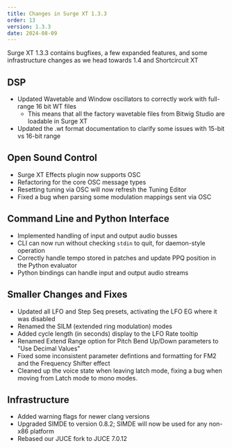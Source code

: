 ```yaml
---
title: Changes in Surge XT 1.3.3
order: 13
version: 1.3.3
date: 2024-08-09
---
```


Surge XT 1.3.3 contains bugfixes, a few expanded features, and some infrastructure changes as we head towards 1.4 and Shortcircuit XT

## DSP

- Updated Wavetable and Window oscillators to correctly work with full-range 16 bit WT files
  - This means that all the factory wavetable files from Bitwig Studio are loadable in Surge XT
- Updated the .wt format documentation to clarify some issues with 15-bit vs 16-bit range

## Open Sound Control

- Surge XT Effects plugin now supports OSC
- Refactoring for the core OSC message types
- Resetting tuning via OSC will now refresh the Tuning Editor
- Fixed a bug when parsing some modulation mappings sent via OSC

## Command Line and Python Interface

- Implemented handling of input and output audio busses
- CLI can now run without checking `stdin` to quit, for daemon-style operation
- Correctly handle tempo stored in patches and update PPQ position in the Python evaluator
- Python bindings can handle input and output audio streams

## Smaller Changes and Fixes
- Updated all LFO and Step Seq presets, activating the LFO EG where it was disabled
- Renamed the SILM (extended ring modulation) modes
- Added cycle length (in seconds) display to the LFO Rate tooltip
- Renamed Extend Range option for Pitch Bend Up/Down parameters to "Use Decimal Values"
- Fixed some inconsistent parameter defintions and formatting for FM2 and the Frequency Shifter effect
- Cleaned up the voice state when leaving latch mode, fixing a bug when moving from Latch mode to mono modes.

## Infrastructure

- Added warning flags for newer clang versions
- Upgraded SIMDE to version 0.8.2; SIMDE will now be used for any non-x86 platform
- Rebased our JUCE fork to JUCE 7.0.12

